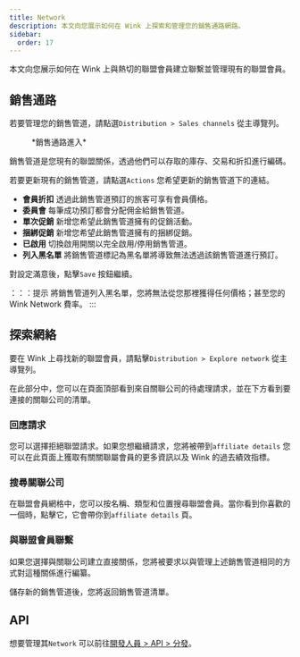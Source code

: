 ```yaml
---
title: Network
description: 本文向您展示如何在 Wink 上探索和管理您的銷售通路網路。
sidebar:
  order: 17
---
```


本文向您展示如何在 Wink 上與熱切的聯盟會員建立聯繫並管理現有的聯盟會員。

## 銷售通路

若要管理您的銷售管道，請點選`Distribution > Sales channels` 從主導覽列。

<figure>
  <CloudinaryImage width="350" height="402" resize="scale" quality="best" alt="銷售通路" src="academy/sales-channel" errorImage="noimage_opaque_nyrtl0.png" />

  <figcaption>*銷售通路進入*</figcaption>
</figure>


銷售管道是您現有的聯盟關係，透過他們可以存取的庫存、交易和折扣進行編碼。

若要更新現有的銷售管道，請點選`Actions` 您希望更新的銷售管道下的連結。

* **會員折扣** 透過此銷售管道預訂的旅客可享有會員價格。
* **委員會** 每筆成功預訂都會分配佣金給銷售管道。
* **單次促銷** 新增您希望此銷售管道擁有的促銷活動。
* **捆綁促銷** 新增您希望此銷售管道擁有的捆綁促銷。
* **已啟用** 切換啟用開關以完全啟用/停用銷售管道。
* **列入黑名單** 將銷售管道標記為黑名單將導致無法透過該銷售管道進行預訂。

對設定滿意後，點擊`Save` 按鈕繼續。

：：：提示
將銷售管道列入黑名單，您將無法從您那裡獲得任何價格；甚至您的 Wink Network 費率。
:::

## 探索網絡

要在 Wink 上尋找新的聯盟會員，請點擊`Distribution > Explore network` 從主導覽列。

在此部分中，您可以在頁面頂部看到來自關聯公司的待處理請求，並在下方看到要連接的關聯公司的清單。

### 回應請求

您可以選擇拒絕聯盟請求。如果您想繼續請求，您將被帶到`affiliate details` 您可以在此頁面上獲取有關關聯屬會員的更多資訊以及 Wink 的過去績效指標。

### 搜尋關聯公司

在聯盟會員網格中，您可以按名稱、類型和位置搜尋聯盟會員。當你看到你喜歡的一個時，點擊它，它會帶你到`affiliate details` 頁。

### 與聯盟會員聯繫

如果您選擇與關聯公司建立直接關係，您將被要求以與管理上述銷售管道相同的方式對這種關係進行編纂。

儲存新的銷售管道後，您將返回銷售管道清單。

## API

想要管理其`Network` 可以前往[開發人員 > API > 分發](/developers/apis/#distribution-api)。

